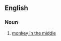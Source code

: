 ==English==

===Noun===
{{en-noun|-|sg=[[pig]] [[in]] [[the]] [[middle]]}}

# {{British}} [[monkey in the middle]]